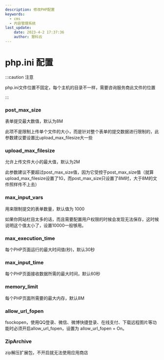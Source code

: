 ```yaml
---
description: 修改PHP配置
keywords:
  - cms
  - 内容管理系统
last_update:
    date: 2023-4-2 17:37:36
    author: 慧科云
---
```


# php.ini 配置

:::caution 注意

php.ini文件位置不固定，每个主机的目录不一样，需要咨询服务商此文件的位置

:::

### post_max_size

表单提交最大数值，默认为8M

此项不是限制上传单个文件的大小，而是针对整个表单的提交数据进行限制的，此参数建议要设置比upload_max_filesize大一些

### upload_max_filesize

允许上传文件大小的最大值，默认为2M

此参数建议不要超过post_max_size值，因为它受控于post_max_size值（就算upload_max_filesize设置了1G，而post_max_size只设置了8M时，大于8M的文件照样传不上去）

### max_input_vars

用来限制提交的表单数量，默认值为 1000

如果你网站栏目太多的话，而且需要配置用户权限的时候会发现无法保存，这时候说明这个值太小了，设置10000一般够用。

### max_execution_time

每个PHP页面运行的最大时间值(秒)，默认30秒

### max_input_time

每个PHP页面接收数据所需的最大时间，默认60秒

### memory_limit

每个PHP页面所需要的最大内存，默认8M

### allow_url_fopen

fsockopen，使用QQ登录、微信、微博快捷登录、在线支付、下载远程图片等功能时必须开启allow_url_fopen，设置为 allow_url_fopen = On。

### ZipArchive

zip解压扩展包，不开启就无法使用应用商店
